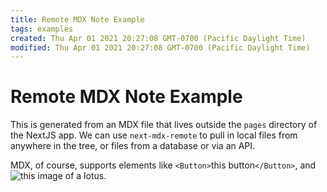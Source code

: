 ```yaml
---
title: Remote MDX Note Example
tags: examples
created: Thu Apr 01 2021 20:27:08 GMT-0700 (Pacific Daylight Time)
modified: Thu Apr 01 2021 20:27:08 GMT-0700 (Pacific Daylight Time)
---
```


# Remote MDX Note Example

This is generated from an MDX file that lives outside the `pages` directory of the NextJS app. We can use `next-mdx-remote` to pull in local files from anywhere in the tree, or files from a database or via an API.

MDX, of course, supports elements like `<Button>`this button`</Button>`, and ![this image of a lotus](/images/lotus.jpg).
